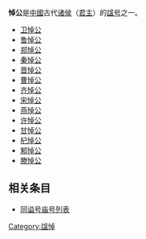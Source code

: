 '''悼公'''是[[中國|中國]]古代[[诸侯|诸侯]]（[[君主|君主]]）的[[谥号|諡号]]之一。

* [[卫悼公|卫悼公]]
* [[鲁悼公|鲁悼公]]
* [[郑悼公|郑悼公]]
* [[秦悼公|秦悼公]]
* [[晋悼公|晋悼公]]
* [[曹悼公|曹悼公]]
* [[齐悼公|齐悼公]]
* [[宋悼公|宋悼公]]
* [[燕悼公|燕悼公]]
* [[许悼公|许悼公]]
* [[甘悼公|甘悼公]]
* [[杞悼公|杞悼公]]
* [[邾悼公|邾悼公]]
* [[滕悼公|滕悼公]]

== 相关条目 ==
* [[同谥号庙号列表|同谥号庙号列表]]

[[Category:諡悼|Category:諡悼]]
{{disambig}}
